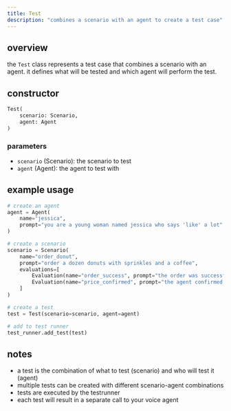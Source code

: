 ```yaml
---
title: Test
description: "combines a scenario with an agent to create a test case"
---
```


## overview

the `Test` class represents a test case that combines a scenario with an agent. it defines what will be tested and which agent will perform the test.

## constructor

```python
Test(
    scenario: Scenario,
    agent: Agent
)
```

### parameters

- `scenario` (Scenario): the scenario to test
- `agent` (Agent): the agent to test with

## example usage

```python
# create an agent
agent = Agent(
    name="jessica",
    prompt="you are a young woman named jessica who says 'like' a lot"
)

# create a scenario
scenario = Scenario(
    name="order_donut",
    prompt="order a dozen donuts with sprinkles and a coffee",
    evaluations=[
        Evaluation(name="order_success", prompt="the order was successful"),
        Evaluation(name="price_confirmed", prompt="the agent confirmed the price of the order"),
    ]
)

# create a test
test = Test(scenario=scenario, agent=agent)

# add to test runner
test_runner.add_test(test)
```

## notes

- a test is the combination of what to test (scenario) and who will test it (agent)
- multiple tests can be created with different scenario-agent combinations
- tests are executed by the testrunner
- each test will result in a separate call to your voice agent
